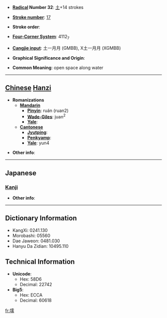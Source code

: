 * '''[[Wiktionary:Chinese radical index| Radical]] Number 32''': [[Wiktionary:Chinese radical index 土|土]]+14 strokes

* '''[[Wiktionary:Chinese total strokes index|Stroke number]]''': [[Wiktionary:Chinese total strokes index 17|17]]

* '''Stroke order''': 

* '''[[Wiktionary:Chinese four corner index|Four-Corner System]]''': 4112<sub>7</sub>

* '''[[Wiktionary:Chinese Cangjie index|Cangjie input]]''': 土一月月 (GMBB), X土一月月 (XGMBB)

* '''Graphical Significance and Origin''': 

* '''Common Meaning''': open space along water

----

== [[Chinese]] [[Hanzi]] ==

* '''Romanizations'''
** '''[[Mandarin]]'''
*** '''[[Pinyin]]''': ruán (ruan2)
*** '''[[Wade-Giles]]''': juan<sup>2</sup>
*** '''[[Yale]]''': 
** '''[[Cantonese]]'''
*** '''[[Jyutping]]''':
*** '''[[Penkyamp]]''': 
*** '''[[Yale]]''': yun4

* '''Other info''': 

----

==Japanese==
===[[Kanji]]===
{{kanji|on readings=[[ぜん]] (zen), [[ねん]] (nen)|kun readings=[[あきち]] (akichi)}}

* '''Other info''':  

----

== Dictionary Information ==

* KangXi: 0241.130
* Morobashi: 05560
* Dae Jaweon: 0481.030
* Hanyu Da Zidian: 10495.110

== Technical Information ==

* '''Unicode''':
** Hex: 58D6
** Decimal: 22742
* '''Big5''':
** Hex: ECCA
** Decimal: 60618

[[fr:壖]]